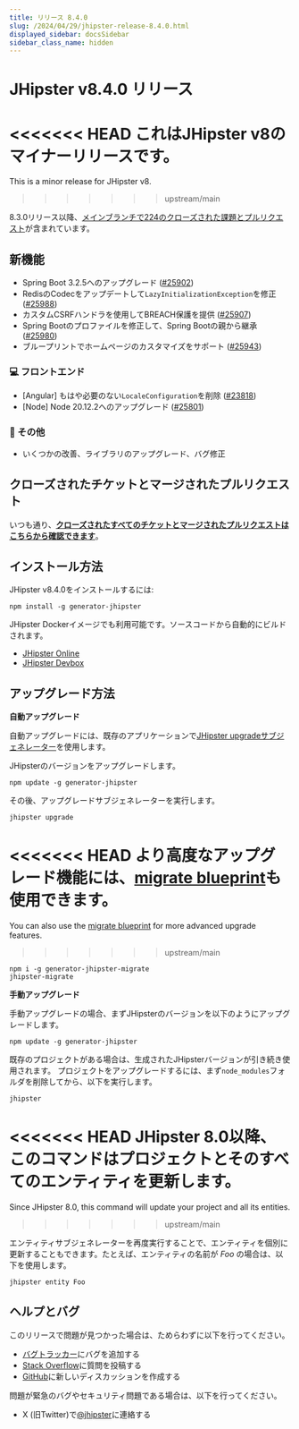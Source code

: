 ```yaml
---
title: リリース 8.4.0
slug: /2024/04/29/jhipster-release-8.4.0.html
displayed_sidebar: docsSidebar
sidebar_class_name: hidden
---
```


# JHipster v8.4.0 リリース

<<<<<<< HEAD
これはJHipster v8のマイナーリリースです。
=======
This is a minor release for JHipster v8.
>>>>>>> upstream/main

8.3.0リリース以降、[メインブランチで224のクローズされた課題とプルリクエスト](https://github.com/jhipster/generator-jhipster/issues?q=is:closed+milestone:8.4.0)が含まれています。

## 新機能

- Spring Boot 3.2.5へのアップグレード ([#25902](https://github.com/jhipster/generator-jhipster/pull/25902))
- RedisのCodecをアップデートして`LazyInitializationException`を修正 ([#25988](https://github.com/jhipster/generator-jhipster/pull/25988))
- カスタムCSRFハンドラを使用してBREACH保護を提供 ([#25907](https://github.com/jhipster/generator-jhipster/pull/25907))
- Spring Bootのプロファイルを修正して、Spring Bootの親から継承 ([#25980](https://github.com/jhipster/generator-jhipster/pull/25980))
- ブループリントでホームページのカスタマイズをサポート ([#25943](https://github.com/jhipster/generator-jhipster/pull/25943))

### :computer: フロントエンド

- [Angular] もはや必要のない`LocaleConfiguration`を削除 ([#23818](https://github.com/jhipster/generator-jhipster/pull/23818))
- [Node] Node 20.12.2へのアップグレード ([#25801](https://github.com/jhipster/generator-jhipster/pull/25801))

### :scroll: その他

- いくつかの改善、ライブラリのアップグレード、バグ修正

## クローズされたチケットとマージされたプルリクエスト

いつも通り、**[クローズされたすべてのチケットとマージされたプルリクエストはこちらから確認できます](https://github.com/jhipster/generator-jhipster/issues?q=is:closed+milestone:8.4.0)**。

## インストール方法

JHipster v8.4.0をインストールするには:

```
npm install -g generator-jhipster
```

JHipster Dockerイメージでも利用可能です。ソースコードから自動的にビルドされます。

- [JHipster Online](https://start.jhipster.tech)
- [JHipster Devbox](https://github.com/jhipster/jhipster-devbox)

## アップグレード方法

**自動アップグレード**

自動アップグレードには、既存のアプリケーションで[JHipster upgradeサブジェネレーター](/upgrading-an-application/)を使用します。

JHipsterのバージョンをアップグレードします。

```
npm update -g generator-jhipster
```

その後、アップグレードサブジェネレーターを実行します。

```
jhipster upgrade
```

<<<<<<< HEAD
より高度なアップグレード機能には、[migrate blueprint](https://github.com/jhipster/generator-jhipster-migrate)も使用できます。
=======
You can also use the [migrate blueprint](https://github.com/jhipster/generator-jhipster-migrate) for more advanced upgrade features.
>>>>>>> upstream/main

```
npm i -g generator-jhipster-migrate
jhipster-migrate
```

**手動アップグレード**

手動アップグレードの場合、まずJHipsterのバージョンを以下のようにアップグレードします。

```
npm update -g generator-jhipster
```

既存のプロジェクトがある場合は、生成されたJHipsterバージョンが引き続き使用されます。
プロジェクトをアップグレードするには、まず`node_modules`フォルダを削除してから、以下を実行します。

```
jhipster
```

<<<<<<< HEAD
JHipster 8.0以降、このコマンドはプロジェクトとそのすべてのエンティティを更新します。
=======
Since JHipster 8.0, this command will update your project and all its entities.
>>>>>>> upstream/main

エンティティサブジェネレーターを再度実行することで、エンティティを個別に更新することもできます。たとえば、エンティティの名前が _Foo_ の場合は、以下を使用します。

```
jhipster entity Foo
```

## ヘルプとバグ

このリリースで問題が見つかった場合は、ためらわずに以下を行ってください。

- [バグトラッカー](https://github.com/jhipster/generator-jhipster/issues?state=open)にバグを追加する
- [Stack Overflow](http://stackoverflow.com/tags/jhipster/info)に質問を投稿する
- [GitHub](https://gitub.com/jhipster/generator-jhipster/discussions)に新しいディスカッションを作成する

問題が緊急のバグやセキュリティ問題である場合は、以下を行ってください。

- X (旧Twitter)で[@jhipster](https://twitter.com/jhipster)に連絡する
